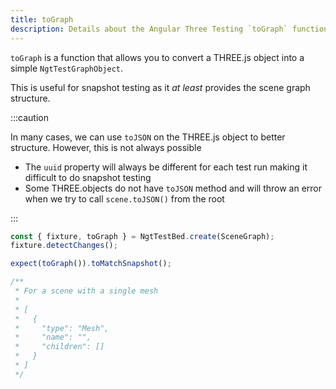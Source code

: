 ```yaml
---
title: toGraph
description: Details about the Angular Three Testing `toGraph` function
---
```


`toGraph` is a function that allows you to convert a THREE.js object into a simple `NgtTestGraphObject`.

This is useful for snapshot testing as it _at least_ provides the scene graph structure.

:::caution

In many cases, we can use `toJSON` on the THREE.js object to better structure. However, this is not always possible

- The `uuid` property will always be different for each test run making it difficult to do snapshot testing
- Some THREE.objects do not have `toJSON` method and will throw an error when we try to call `scene.toJSON()` from the root

:::

```ts
const { fixture, toGraph } = NgtTestBed.create(SceneGraph);
fixture.detectChanges();

expect(toGraph()).toMatchSnapshot();

/**
 * For a scene with a single mesh
 *
 * [
 *   {
 *     "type": "Mesh",
 *     "name": "",
 *     "children": []
 *   }
 * ]
 */
```


